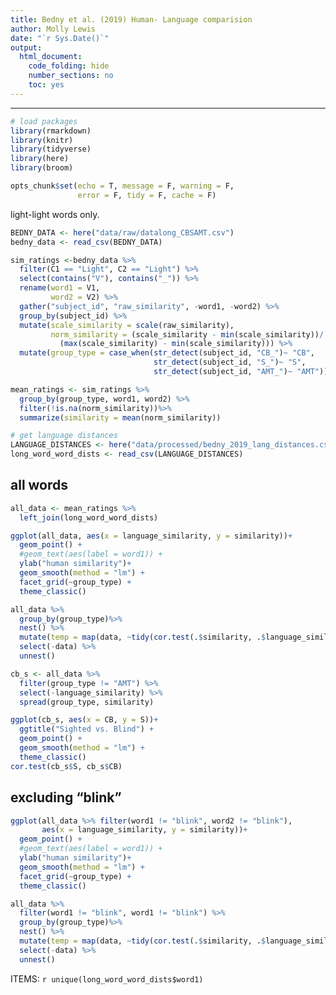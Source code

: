```yaml
---
title: Bedny et al. (2019) Human- Language comparision
author: Molly Lewis 
date: "`r Sys.Date()`"
output: 
  html_document:
    code_folding: hide
    number_sections: no
    toc: yes
---
```

  
******

```r

# load packages
library(rmarkdown)
library(knitr)
library(tidyverse)
library(here)
library(broom)

opts_chunk$set(echo = T, message = F, warning = F, 
               error = F, tidy = F, cache = F)
```
light-light words only. 
```r
BEDNY_DATA <- here("data/raw/datalong_CBSAMT.csv")
bedny_data <- read_csv(BEDNY_DATA)

sim_ratings <-bedny_data %>%
  filter(C1 == "Light", C2 == "Light") %>%
  select(contains("V"), contains("_")) %>%
  rename(word1 = V1,
         word2 = V2) %>%
  gather("subject_id", "raw_similarity", -word1, -word2) %>%
  group_by(subject_id) %>%
  mutate(scale_similarity = scale(raw_similarity),
         norm_similarity = (scale_similarity - min(scale_similarity))/
           (max(scale_similarity) - min(scale_similarity))) %>%
  mutate(group_type = case_when(str_detect(subject_id, "CB_")~ "CB",
                                str_detect(subject_id, "S_")~ "S",
                                str_detect(subject_id, "AMT_")~ "AMT"))

mean_ratings <- sim_ratings %>%
  group_by(group_type, word1, word2) %>%
  filter(!is.na(norm_similarity))%>%
  summarize(similarity = mean(norm_similarity)) 

# get language distances
LANGUAGE_DISTANCES <- here("data/processed/bedny_2019_lang_distances.csv")
long_word_word_dists <- read_csv(LANGUAGE_DISTANCES)
```


## all words
```r
all_data <- mean_ratings %>%
  left_join(long_word_word_dists)

ggplot(all_data, aes(x = language_similarity, y = similarity))+
  geom_point() + 
  #geom_text(aes(label = word1)) +
  ylab("human similarity")+
  geom_smooth(method = "lm") +
  facet_grid(~group_type) + 
  theme_classic()
```

```r
all_data %>%
  group_by(group_type)%>%
  nest() %>%
  mutate(temp = map(data, ~tidy(cor.test(.$similarity, .$language_similarity,  method = "spearman")))) %>%
  select(-data) %>%
  unnest()
```


```r
cb_s <- all_data %>% 
  filter(group_type != "AMT") %>%
  select(-language_similarity) %>%
  spread(group_type, similarity)

ggplot(cb_s, aes(x = CB, y = S))+
  ggtitle("Sighted vs. Blind") +
  geom_point() + 
  geom_smooth(method = "lm") +
  theme_classic()
cor.test(cb_s$S, cb_s$CB)
```


## excluding "blink"
```r
ggplot(all_data %>% filter(word1 != "blink", word2 != "blink"), 
       aes(x = language_similarity, y = similarity))+
  geom_point() + 
  #geom_text(aes(label = word1)) +
  ylab("human similarity")+
  geom_smooth(method = "lm") +
  facet_grid(~group_type) + 
  theme_classic()

all_data %>%
  filter(word1 != "blink", word1 != "blink") %>%
  group_by(group_type)%>%
  nest() %>%
  mutate(temp = map(data, ~tidy(cor.test(.$similarity, .$language_similarity, method = "spearman")))) %>%
  select(-data) %>%
  unnest()
```

ITEMS: 
`r unique(long_word_word_dists$word1)`

